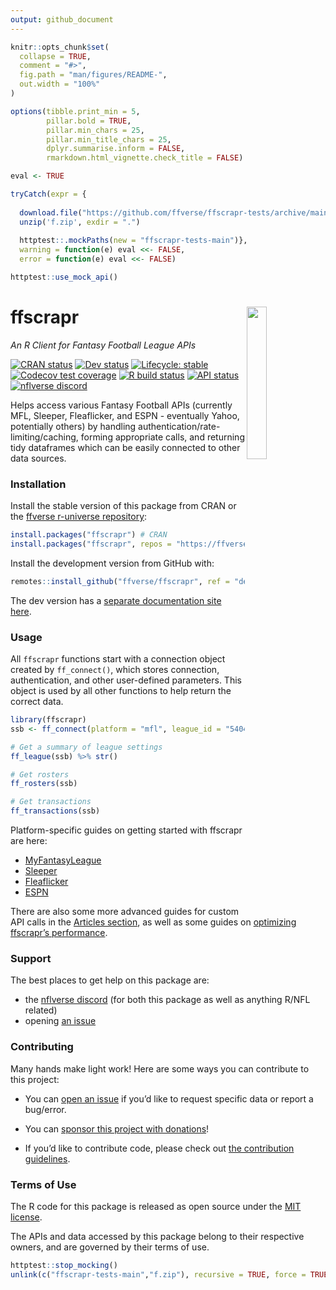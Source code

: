 ```yaml
---
output: github_document
---
```


<!-- README.md is generated from README.Rmd. Please edit that file -->

```r
knitr::opts_chunk$set(
  collapse = TRUE,
  comment = "#>",
  fig.path = "man/figures/README-",
  out.width = "100%"
)

options(tibble.print_min = 5, 
        pillar.bold = TRUE, 
        pillar.min_chars = 25, 
        pillar.min_title_chars = 25,
        dplyr.summarise.inform = FALSE,
        rmarkdown.html_vignette.check_title = FALSE)

eval <- TRUE

tryCatch(expr = {
  
  download.file("https://github.com/ffverse/ffscrapr-tests/archive/main.zip","f.zip")
  unzip('f.zip', exdir = ".")
  
  httptest::.mockPaths(new = "ffscrapr-tests-main")},
  warning = function(e) eval <<- FALSE,
  error = function(e) eval <<- FALSE)

httptest::use_mock_api()
```

# ffscrapr <a href='#'><img src="man/figures/logo.svg" align="right" width="25%" min-width="120px"/></a>

*An R Client for Fantasy Football League APIs*

<!-- badges: start -->

[![CRAN status](https://img.shields.io/cran/v/ffscrapr?style=flat-square&logo=R&label=CRAN)](https://CRAN.R-project.org/package=ffscrapr) 
[![Dev status](https://img.shields.io/github/r-package/v/ffverse/ffscrapr/dev?label=dev&style=flat-square&logo=github)](https://ffscrapr.ffverse.com/dev/) 
[![Lifecycle: stable](https://img.shields.io/badge/lifecycle-stable-green.svg?style=flat-square)](https://lifecycle.r-lib.org/articles/stages.html) 
[![Codecov test coverage](https://img.shields.io/codecov/c/github/ffverse/ffscrapr?label=codecov&style=flat-square&logo=codecov)](https://codecov.io/gh/ffverse/ffscrapr?branch=main) 
[![R build status](https://img.shields.io/github/workflow/status/ffverse/ffscrapr/R-CMD-check?label=R%20check&style=flat-square&logo=github)](https://github.com/ffverse/ffscrapr/actions) 
[![API status](https://img.shields.io/github/workflow/status/ffverse/ffscrapr/Test%20APIs?label=API%20check&style=flat-square&logo=github)](https://github.com/ffverse/ffscrapr/actions) 
[![nflverse discord](https://img.shields.io/discord/591914197219016707.svg?color=5865F2&label=nflverse%20discord&logo=discord&logoColor=5865F2&style=flat-square)](https://discord.com/invite/5Er2FBnnQa)

<!-- badges: end -->

Helps access various Fantasy Football APIs (currently MFL, Sleeper, Fleaflicker, and ESPN - eventually Yahoo, potentially others) by handling authentication/rate-limiting/caching, forming appropriate calls, and returning tidy dataframes which can be easily connected to other data sources.

### Installation

Install the stable version of this package from CRAN or the [ffverse r-universe repository](https://ffverse.r-universe.dev):

```r
install.packages("ffscrapr") # CRAN
install.packages("ffscrapr", repos = "https://ffverse.r-universe.dev")
```

Install the development version from GitHub with:

```r
remotes::install_github("ffverse/ffscrapr", ref = "dev")
```

The dev version has a [separate documentation site here](https://ffscrapr.ffverse.com/dev/).

### Usage

All `ffscrapr` functions start with a connection object created by `ff_connect()`, which stores connection, authentication, and other user-defined parameters. This object is used by all other functions to help return the correct data.

```r
library(ffscrapr)
ssb <- ff_connect(platform = "mfl", league_id = "54040", season = 2020)

# Get a summary of league settings
ff_league(ssb) %>% str()

# Get rosters
ff_rosters(ssb)

# Get transactions
ff_transactions(ssb)
```

Platform-specific guides on getting started with ffscrapr are here:

-   [MyFantasyLeague](https://ffscrapr.ffverse.com/articles/mfl_basics.html)  
-   [Sleeper](https://ffscrapr.ffverse.com/articles/sleeper_basics.html)
-   [Fleaflicker](https://ffscrapr.ffverse.com/articles/fleaflicker_basics.html)
-   [ESPN](https://ffscrapr.ffverse.com/articles/espn_basics.html)

There are also some more advanced guides for custom API calls in the [Articles section](https://ffscrapr.ffverse.com/articles/), as well as some guides on [optimizing ffscrapr's performance](https://ffscrapr.ffverse.com/articles/ffscrapr_caching.html).

### Support

The best places to get help on this package are:

- the [nflverse discord](https://discord.com/invite/5Er2FBnnQa) (for both this package as well as anything R/NFL related)
- opening [an issue](https://github.com/ffverse/ffscrapr/issues/new/choose)

### Contributing

Many hands make light work! Here are some ways you can contribute to this project:

-   You can [open an issue](https://github.com/ffverse/ffscrapr/issues/new/choose) if you'd like to request specific data or report a bug/error.

-   You can [sponsor this project with donations](https://github.com/sponsors/tanho63)!

-   If you'd like to contribute code, please check out [the contribution guidelines](https://ffscrapr.ffverse.com/CONTRIBUTING.html).

### Terms of Use

The R code for this package is released as open source under the [MIT license](https://ffscrapr.ffverse.com/LICENSE.html).

The APIs and data accessed by this package belong to their respective owners, and are governed by their terms of use.

```r
httptest::stop_mocking()
unlink(c("ffscrapr-tests-main","f.zip"), recursive = TRUE, force = TRUE)
```

